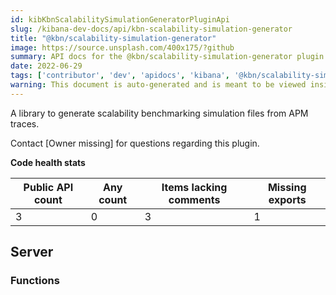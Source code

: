 ```yaml
---
id: kibKbnScalabilitySimulationGeneratorPluginApi
slug: /kibana-dev-docs/api/kbn-scalability-simulation-generator
title: "@kbn/scalability-simulation-generator"
image: https://source.unsplash.com/400x175/?github
summary: API docs for the @kbn/scalability-simulation-generator plugin
date: 2022-06-29
tags: ['contributor', 'dev', 'apidocs', 'kibana', '@kbn/scalability-simulation-generator']
warning: This document is auto-generated and is meant to be viewed inside our experimental, new docs system. Reach out in #docs-engineering for more info.
---
```


A library to generate scalability benchmarking simulation files from APM traces.

Contact [Owner missing] for questions regarding this plugin.

**Code health stats**

| Public API count  | Any count | Items lacking comments | Missing exports |
|-------------------|-----------|------------------------|-----------------|
| 3 | 0 | 3 | 1 |

## Server

### Functions
<DocDefinitionList data={kbnScalabilitySimulationGeneratorObj.server.functions}/>

